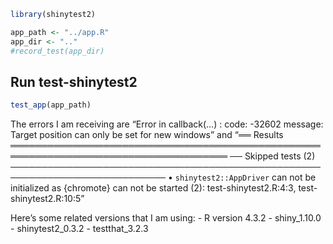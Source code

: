 
```r
library(shinytest2)
```


```r
app_path <- "../app.R"
app_dir <- ".."
#record_test(app_dir)
```


## Run test-shinytest2
```r
test_app(app_path)
```

The errors I am receiving are "Error in callback(...) : code: -32602
  message: Target position can only be set for new windows" and "══ Results ═════════════════════════════════════════════════════════════════════════════════════
── Skipped tests (2) ───────────────────────────────────────────────────────────────────────────
• `shinytest2::AppDriver` can not be initialized as {chromote} can not be started (2):
  test-shinytest2.R:4:3, test-shinytest2.R:10:5"
  
  Here's some related versions that I am using:
  - R version 4.3.2
  - shiny_1.10.0
  - shinytest2_0.3.2
  - testthat_3.2.3